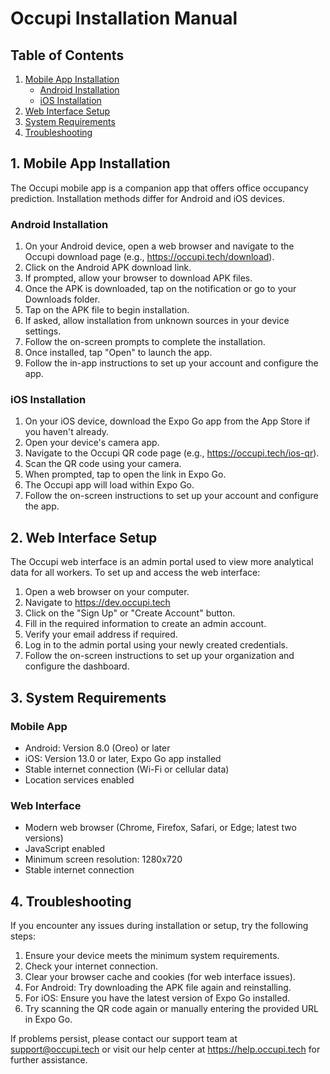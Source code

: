 # Occupi Installation Manual

## Table of Contents
1. [Mobile App Installation](#mobile-app-installation)
   - [Android Installation](#android-installation)
   - [iOS Installation](#ios-installation)
2. [Web Interface Setup](#web-interface-setup)
3. [System Requirements](#system-requirements)
4. [Troubleshooting](#troubleshooting)

## 1. Mobile App Installation

The Occupi mobile app is a companion app that offers office occupancy prediction. Installation methods differ for Android and iOS devices.

### Android Installation

1. On your Android device, open a web browser and navigate to the Occupi download page (e.g., https://occupi.tech/download).
2. Click on the Android APK download link.
3. If prompted, allow your browser to download APK files.
4. Once the APK is downloaded, tap on the notification or go to your Downloads folder.
5. Tap on the APK file to begin installation.
6. If asked, allow installation from unknown sources in your device settings.
7. Follow the on-screen prompts to complete the installation.
8. Once installed, tap "Open" to launch the app.
9. Follow the in-app instructions to set up your account and configure the app.

### iOS Installation

1. On your iOS device, download the Expo Go app from the App Store if you haven't already.
2. Open your device's camera app.
3. Navigate to the Occupi QR code page (e.g., https://occupi.tech/ios-qr).
4. Scan the QR code using your camera.
5. When prompted, tap to open the link in Expo Go.
6. The Occupi app will load within Expo Go.
7. Follow the on-screen instructions to set up your account and configure the app.

## 2. Web Interface Setup

The Occupi web interface is an admin portal used to view more analytical data for all workers. To set up and access the web interface:

1. Open a web browser on your computer.
2. Navigate to https://dev.occupi.tech
3. Click on the "Sign Up" or "Create Account" button.
4. Fill in the required information to create an admin account.
5. Verify your email address if required.
6. Log in to the admin portal using your newly created credentials.
7. Follow the on-screen instructions to set up your organization and configure the dashboard.

## 3. System Requirements

### Mobile App
- Android: Version 8.0 (Oreo) or later
- iOS: Version 13.0 or later, Expo Go app installed
- Stable internet connection (Wi-Fi or cellular data)
- Location services enabled

### Web Interface
- Modern web browser (Chrome, Firefox, Safari, or Edge; latest two versions)
- JavaScript enabled
- Minimum screen resolution: 1280x720
- Stable internet connection

## 4. Troubleshooting

If you encounter any issues during installation or setup, try the following steps:

1. Ensure your device meets the minimum system requirements.
2. Check your internet connection.
3. Clear your browser cache and cookies (for web interface issues).
4. For Android: Try downloading the APK file again and reinstalling.
5. For iOS: Ensure you have the latest version of Expo Go installed.
6. Try scanning the QR code again or manually entering the provided URL in Expo Go.

If problems persist, please contact our support team at support@occupi.tech or visit our help center at https://help.occupi.tech for further assistance.